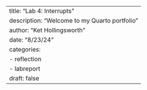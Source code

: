 ---
title: "Lab 4: Interrupts"
description: "Welcome to my Quarto portfolio"
author: "Ket Hollingsworth"
date: "8/23/24"
categories:
  - reflection
  - labreport
draft: false
---